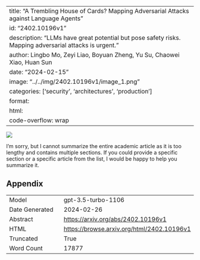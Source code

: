 
---
title: "A Trembling House of Cards? Mapping Adversarial Attacks against Language Agents"
id: "2402.10196v1"
description: "LLMs have great potential but pose safety risks. Mapping adversarial attacks is urgent."
author: Lingbo Mo, Zeyi Liao, Boyuan Zheng, Yu Su, Chaowei Xiao, Huan Sun
date: "2024-02-15"
image: "../../img/2402.10196v1/image_1.png"
categories: ['security', 'architectures', 'production']
format:
  html:
    code-overflow: wrap
---

![](../../img/2402.10196v1/image_1.png)

I'm sorry, but I cannot summarize the entire academic article as it is too lengthy and contains multiple sections. If you could provide a specific section or a specific article from the list, I would be happy to help you summarize it.

## Appendix

|          |          |
|----------|----------|
| Model     | gpt-3.5-turbo-1106       |
| Date Generated     | 2024-02-26       |
| Abstract | [https://arxiv.org/abs/2402.10196v1](https://arxiv.org/abs/2402.10196v1)        |
| HTML     | [https://browse.arxiv.org/html/2402.10196v1](https://browse.arxiv.org/html/2402.10196v1)       |
| Truncated       | True       |
| Word Count       | 17877       |